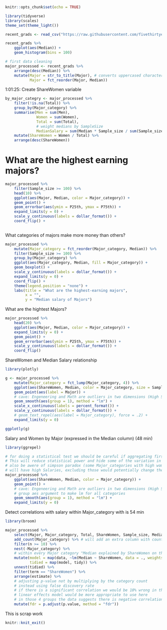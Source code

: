 ```r
knitr::opts_chunk$set(echo = TRUE)
```

```r
library(tidyverse)
library(scales)
theme_set(theme_light())
```

```r
recent_grads <- read_csv("https://raw.githubusercontent.com/fivethirtyeight/data/master/college-majors/recent-grads.csv")
```

```r
recent_grads %>% 
    ggplot(aes(Median)) +
    geom_histogram(bins = 100)
```

```R
# first data cleaning
major_processed <- recent_grads %>%
    arrange(desc(Median)) %>% 
    mutate(Major = str_to_title(Major), # converts uppercased characters to titlecased
           Major = fct_reorder(Major, Median)) 
```


1:01:25: Create ShareWomen variable

```r
by_major_categry <- major_processed %>%
    filter(!is.na(Total)) %>% 
    group_by(Major_category) %>%
    summarise(Men = sum(Men),
              Women = sum(Women),
              Total = sum(Total),
              # weight medians by SampleSize
              MedianSalary = sum(Median * Sample_size / sum(Sample_size))) %>%
    mutate(ShareWomen = Women / Total) %>% 
    arrange(desc(ShareWomen))
```

# What are the highest earning majors?

```r
major_processed %>% 
    filter(Sample_size >= 100) %>% 
    head(10) %>% 
    ggplot(aes(Major, Median, color = Major_category)) +
    geom_point() +
    geom_errorbar(aes(ymin = P25th, ymax = P75th)) +
    expand_limits(y = 0) +
    scale_y_continuous(labels = dollar_format()) +
    coord_flip() +
    
```

What categories of majors make more money than others?

```r
major_processed %>% 
    mutate(Major_category = fct_reorder(Major_category, Median)) %>%
    filter(Sample_size >= 100) %>% 
    group_by(Major_category) %>% 
    ggplot(aes(Major_category, Median, fill = Major_category)) +
    geom_boxplot() +
    scale_y_continuous(labels = dollar_format()) +
    expand_limits(y = 0) + 
    coord_flip() +
    theme(legend.position = "none") +
    labs(title = "What are the highest-earning majors",
         x = "",
         y = "Median salary of Majors")
```

What are the hightest Majors?

```r
major_processed %>% 
    head(20) %>% 
    ggplot(aes(Major, Median, color = Major_category)) +
    expand_limits(y = 0) +
    geom_point() +
    geom_errorbar(aes(ymin = P25th, ymax = P75th)) +
    scale_y_continuous(labels = dollar_format()) +
    coord_flip()
```

ShareWomen and Median Salary relationship

```r
library(plotly)

g <- major_processed %>% 
    mutate(Major_category = fct_lump(Major_category, 4)) %>% 
    ggplot(aes(ShareWomen, Median, color = Major_category, size = Sample_size)) +
    geom_point(aes(label = Major)) +
    # cave: Engeneering and Math are outliers in two dimensions (High Salary and more Men)
    geom_smooth(aes(group = 1), method = "lm") +
    scale_x_continuous(labels = percent_format()) +
    scale_y_continuous(labels = dollar_format()) +
    # geom_text_repel(aes(label = Major_category), force = .2) +
    expand_limits(y = 0)

ggplotly(g)
```

Salary and Women by Major (expressed in the Median column) (48 min)

```r
library(ggrepel)

# for doing a statistical test we should be careful if aggregating first
# This will reduce statistical power and hide some of the variation in the data
# also be awere of simpson paradox (some Major_categories with high women percentage)
# will have high Salaries, excluding those would potentially change the direction of the correlation
major_processed %>% 
    ggplot(aes(ShareWomen, Median, color = Major_category)) +
    geom_point() +
    # cave: Engeneering and Math are outliers in two dimensions (High Salary and more Men)
    # group aes argument to make lm for all categories
    geom_smooth(aes(group = 1), method = "lm") +
    expand_limits(y = 0)
```


Detect correlations with salary within Major_category with  is 54 min

```r
library(broom)

major_processed %>% 
    select(Major, Major_category, Total, ShareWomen, Sample_size, Median) %>% 
    add_count(Major_category) %>% # will add an extra column with counts of distinct categories
    filter(n >= 10) %>% 
    nest(-Major_category) %>% 
    # within every Major category "Median explained by ShareWomen on this data with these weights"
    mutate(model = map(data, ~lm(Median ~ ShareWomen, data = ., weights = Sample_size)),
           tidied = map(model, tidy)) %>% 
    unnest(tidied) %>% 
    filter(term == "ShareWomen") %>% 
    arrange(estimate) %>% 
    # adjusting p-value not by multiplying by the category count
    # instead using false discovery rate
    # if there is a significant correlation we would be 10% wrong in those categories with the smallest fdr
    # linear effects model would be more appropriate to use here
    # in those 4 groups the data suggests there is negative correlation within departments and not just across them
    mutate(fdr = p.adjust(p.value, method = "fdr"))
```

This is scrap work

```r
knitr::knit_exit()

```



